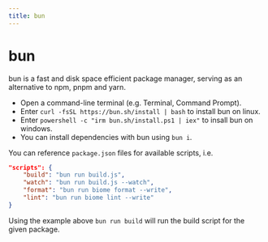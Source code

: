 ```yaml
---
title: bun
---
```


# bun

bun is a fast and disk space efficient package manager, serving as an alternative to npm, pnpm and yarn.

- Open a command-line terminal (e.g. Terminal, Command Prompt).
- Enter `curl -fsSL https://bun.sh/install | bash` to install bun on linux.
- Enter `powershell -c "irm bun.sh/install.ps1 | iex"` to insall bun on windows.
- You can install dependencies with bun using `bun i`.

You can reference `package.json` files for available scripts, i.e.

```json
"scripts": {
    "build": "bun run build.js",
    "watch": "bun run build.js --watch",
    "format": "bun run biome format --write",
    "lint": "bun run biome lint --write"
}
```

Using the example above `bun run build` will run the build script for the given package.
